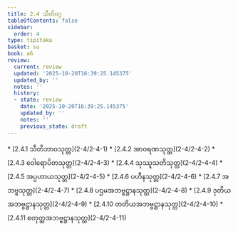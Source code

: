 ```yaml
---
title: 2.4 သီတိဝဂ္ဂ
tableOfContents: false
sidebar:
  order: 4
type: tipitaka
basket: su
book: a6
review:
  current: review
  updated: '2025-10-20T16:39:25.145375'
  updated_by: ''
  notes: ''
  history:
  - state: review
    date: '2025-10-20T16:39:25.145375'
    updated_by: ''
    notes: ''
    previous_state: draft
---
```



<DynamicBreadcrumb />


<ReviewStatus review={frontmatter.review} showDetails={true} />

<HypothesisAnnotation frontmatter={frontmatter} />



<TableOfContents book="a6" section="2.4">
* [2.4.1 သီတိဘာဝသုတ္တ](2-4/2-4-1)
* [2.4.2 အာဝရဏသုတ္တ](2-4/2-4-2)
* [2.4.3 ဝေါရောပိတသုတ္တ](2-4/2-4-3)
* [2.4.4 သုဿူသတိသုတ္တ](2-4/2-4-4)
* [2.4.5 အပ္ပဟာယသုတ္တ](2-4/2-4-5)
* [2.4.6 ပဟီနသုတ္တ](2-4/2-4-6)
* [2.4.7 အဘဗ္ဗသုတ္တ](2-4/2-4-7)
* [2.4.8 ပဌမအဘဗ္ဗဋ္ဌာနသုတ္တ](2-4/2-4-8)
* [2.4.9 ဒုတိယအဘဗ္ဗဋ္ဌာနသုတ္တ](2-4/2-4-9)
* [2.4.10 တတိယအဘဗ္ဗဋ္ဌာနသုတ္တ](2-4/2-4-10)
* [2.4.11 စတုတ္ထအဘဗ္ဗဋ္ဌာနသုတ္တ](2-4/2-4-11)
</TableOfContents>